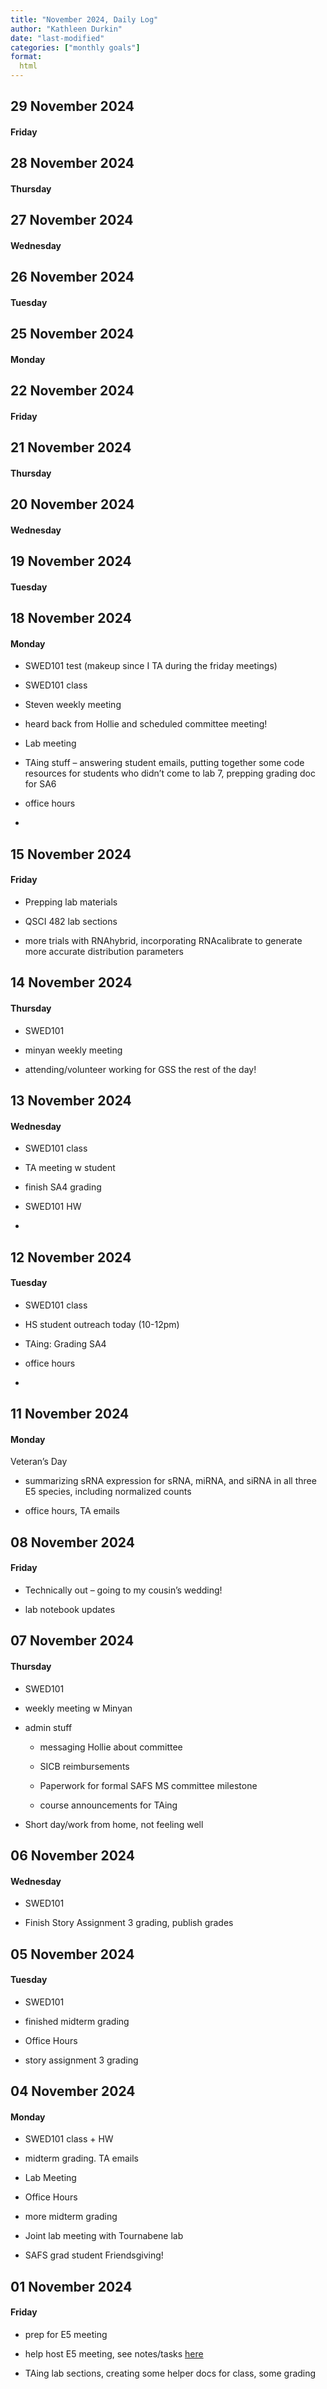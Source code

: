 ```yaml
---
title: "November 2024, Daily Log"
author: "Kathleen Durkin"
date: "last-modified"
categories: ["monthly goals"]
format:
  html
---
```


## 29 November 2024

#### Friday

## 28 November 2024

#### Thursday

## 27 November 2024

#### Wednesday

## 26 November 2024

#### Tuesday

## 25 November 2024

#### Monday

## 22 November 2024

#### Friday

## 21 November 2024

#### Thursday

## 20 November 2024

#### Wednesday

## 19 November 2024

#### Tuesday

## 18 November 2024

#### Monday

-   SWED101 test (makeup since I TA during the friday meetings)

-   SWED101 class

-   Steven weekly meeting

-   heard back from Hollie and scheduled committee meeting!

-   Lab meeting

-   TAing stuff -- answering student emails, putting together some code resources for students who didn't come to lab 7, prepping grading doc for SA6

-   office hours

-   

## 15 November 2024

#### Friday

-   Prepping lab materials

-   QSCI 482 lab sections

-   more trials with RNAhybrid, incorporating RNAcalibrate to generate more accurate distribution parameters

## 14 November 2024

#### Thursday

-   SWED101

-   minyan weekly meeting

-   attending/volunteer working for GSS the rest of the day!

## 13 November 2024

#### Wednesday

-   SWED101 class

-   TA meeting w student

-   finish SA4 grading

-   SWED101 HW

-   

## 12 November 2024

#### Tuesday

-   SWED101 class

-   HS student outreach today (10-12pm)

-   TAing: Grading SA4

-   office hours

-   

## 11 November 2024

#### Monday

Veteran's Day

-   summarizing sRNA expression for sRNA, miRNA, and siRNA in all three E5 species, including normalized counts

-   office hours, TA emails

## 08 November 2024

#### Friday

-   Technically out -- going to my cousin's wedding!

-   lab notebook updates

## 07 November 2024

#### Thursday

-   SWED101

-   weekly meeting w Minyan

-   admin stuff

    -   messaging Hollie about committee

    -   SICB reimbursements

    -   Paperwork for formal SAFS MS committee milestone

    -   course announcements for TAing

-   Short day/work from home, not feeling well

## 06 November 2024

#### Wednesday

-   SWED101

-   Finish Story Assignment 3 grading, publish grades

## 05 November 2024

#### Tuesday

-   SWED101

-   finished midterm grading

-   Office Hours

-   story assignment 3 grading

## 04 November 2024

#### Monday

-   SWED101 class + HW

-   midterm grading. TA emails

-   Lab Meeting

-   Office Hours

-   more midterm grading

-   Joint lab meeting with Tournabene lab

-   SAFS grad student Friendsgiving!

## 01 November 2024

#### Friday

-   prep for E5 meeting

-   help host E5 meeting, see notes/tasks [here](https://docs.google.com/document/d/1Fdd6xC9tJmAf9Iydcf3er-YwabKmwK3jGVw4ppfxfhM/edit?tab=t.0#heading=h.iamzz1xz61aa)

-   TAing lab sections, creating some helper docs for class, some grading
